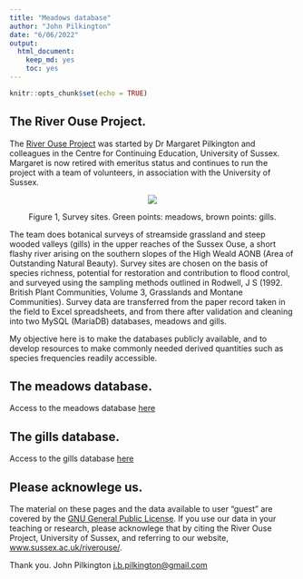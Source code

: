 ```yaml
---
title: "Meadows database"
author: "John Pilkington"
date: "6/06/2022"
output: 
  html_document: 
    keep_md: yes
    toc: yes
---
```


```r
knitr::opts_chunk$set(echo = TRUE)
```

## The River Ouse Project.

The [River Ouse Project](http://www.sussex.ac.uk/riverouse/) was started by Dr Margaret Pilkington and colleagues in the Centre for Continuing Education, University of Sussex. Margaret is now retired with emeritus status and continues to run the project with a team of volunteers, in association with the University of Sussex.
<center>
![](images/survey_sites2.png)

Figure 1, Survey sites. Green points: meadows, brown points: gills.

</center>
The team does botanical surveys of streamside grassland and steep wooded valleys (gills) in the upper reaches of the Sussex Ouse, a short flashy river arising on the southern slopes of the High Weald AONB (Area of Outstanding Natural Beauty). Survey sites are chosen on the basis of species richness, potential for restoration and contribution to flood control, and surveyed using the sampling methods outlined in Rodwell, J S (1992. British Plant Communities, Volume 3, Grasslands and Montane Communities). Survey data are transferred from the paper record taken in the field to Excel spreadsheets, and from there after validation and cleaning into two MySQL (MariaDB) databases, meadows and gills.

My objective here is to make the databases publicly available, and to develop resources to make commonly needed derived quantities such as species frequencies readily accessible.

## The meadows database.
Access to the meadows database [here](https://zygodon.github.io/River-Ouse-Project-databases/Meadows_DB_notebook.html)

## The gills database.
Access to the gills database [here](https://zygodon.github.io/River-Ouse-Project-databases/Gills_DB_intro.html)

## Please acknowlege us.
The material on these pages and the data available to user "guest" are covered by the [GNU General Public License](LICENSE.txt). If you use our data in your teaching or research, please acknowlege that by citing the River Ouse Project, University of Sussex, and referring to our website, [www.sussex.ac.uk/riverouse/](http://www.sussex.ac.uk/riverouse/).

Thank you.
John Pilkington
<j.b.pilkington@gmail.com>

